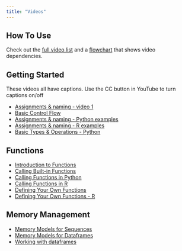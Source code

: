 ```yaml
---
title: "Videos"
---
```

## How To Use

Check out the [full video list](./guide.html) and a [flowchart](gfx/Flowchart.jpg) that shows video dependencies.

## Getting Started

These videos all have captions.  Use the CC button in YouTube to turn captions on/off

- [Assignments & naming - video 1](https://youtu.be/HGzkFGonGD4)
- [Basic Control Flow](https://youtu.be/kHIBVxOG2MA)
- [Assignments & naming - Python examples](https://youtu.be/jWRvUSBgdik)
- [Assignments & naming - R examples](https://youtu.be/n8rDAk95Eu8)
- [Basic Types & Operations -  Python](https://youtu.be/vjwnt_XVKXQ)

## Functions

- [Introduction to Functions](https://youtu.be/BKoZ0gl8lMo)
- [Calling Built-in Functions](https://youtu.be/EJPIPWC8gm0)
- [Calling Functions in Python](https://youtu.be/GN1fM_OHINE)
- [Calling Functions in R](https://youtu.be/XHjD4OKzbUs)
- [Defining Your Own Functions](https://youtu.be/94-r-UyW1uc)
- [Defining Your Own Functions - R](https://youtu.be/g2rZ6-OiBVY)

## Memory Management

- [Memory Models for Sequences](https://youtu.be/AM26uLNwP8A)
- [Memory Models for Dataframes](https://youtu.be/FJJUc0E8zTs)
- [Working with dataframes](https://youtu.be/YsVvI8O8b3E)




